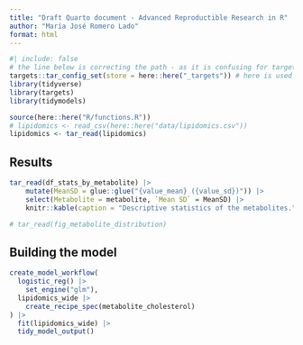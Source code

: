```yaml
---
title: "Draft Quarto document - Advanced Reproductible Research in R"
author: "María José Romero Lado"
format: html
---
```


```r
#| include: false
# the line below is correcting the path - as it is confusing for targets to find the quarto document inside doc folder ; it is saying go back one level and look in the _targets folder
targets::tar_config_set(store = here::here("_targets")) # here is used for relative paths
library(tidyverse)
library(targets)
library(tidymodels)

source(here::here("R/functions.R"))
# lipidomics <- read_csv(here::here("data/lipidomics.csv"))
lipidomics <- tar_read(lipidomics)
```

## Results

```r
tar_read(df_stats_by_metabolite) |>
    mutate(MeanSD = glue::glue("{value_mean} ({value_sd})")) |>
    select(Metabolite = metabolite, `Mean SD` = MeanSD) |>
    knitr::kable(caption = "Descriptive statistics of the metabolites.")
```

```r
# tar_read(fig_metabolite_distribution)
```

## Building the model

```r
create_model_workflow(
  logistic_reg() |>
    set_engine("glm"),
  lipidomics_wide |>
    create_recipe_spec(metabolite_cholesterol)
) |>
  fit(lipidomics_wide) |>
  tidy_model_output()
```
